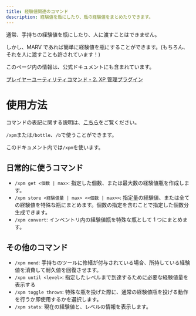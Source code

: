 ```yaml
---
title: 経験値関連のコマンド
description: 経験値を瓶にしたり、瓶の経験値をまとめたりできます。
---
```



通常、手持ちの経験値を瓶にしたり、人に渡すことはできません。

しかし、MARV であれば簡単に経験値を瓶にすることができます。(もちろん、それを人に渡すことも許されています！)

<Aside type="note">

このページ内の情報は、公式ドキュメントにも含まれています。

[プレイヤーユーティリティコマンド - 2. XP 管理プラグイン](https://marvgame.com/ja-JP/docs/plugin/player-utility-commands#heading-2-0)

</Aside>

# 使用方法

<Aside type="note">

コマンドの表記に関する説明は、[こちら](/#コマンド)をご覧ください。

</Aside>

`/xpm`または`/bottle`、`/b`で使うことができます。

このドキュメント内では`/xpm`を使います。

## 日常的に使うコマンド

- `/xpm get <個数 | max>`: 指定した個数、または最大数の経験値瓶を作成します。
- `/xpm store <経験値量 | max> <<個数 | max>>`: 指定量の経験値、または全ての経験値を特殊な瓶にまとめます。個数の指定を含むことで指定した個数分生成できます。
- `/xpm convert`: インベントリ内の経験値瓶を特殊な瓶として 1 つにまとめます。

## その他のコマンド

- `/xpm mend`: 手持ちのツールに修繕が付与されている場合、所持している経験値を消費して耐久値を回復させます。
- `/xpm until <level>`: 指定したレベルまで到達するために必要な経験値量を表示する
- `/xpm toggle thrown`: 特殊な瓶を投げた際に、通常の経験値瓶を投げる動作を行うか即使用するかを選択します。
- `/xpm stats`: 現在の経験値と、レベルの情報を表示します。
